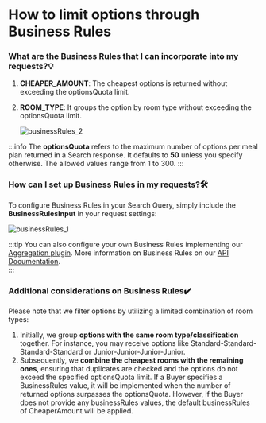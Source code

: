 ﻿---
sidebar_position: 3
---

# How to limit options through Business Rules

### What are the Business Rules that I can incorporate into my requests?💡
1. **CHEAPER_AMOUNT**: The cheapest options is returned without exceeding the optionsQuota limit.
1. **ROOM_TYPE**: It groups the option by room type without exceeding the optionsQuota limit.

	![businessRules_2](https://storage.travelgate.com/kbase/businessRules_2.jpg)

:::info
The **optionsQuota** refers to the maximum number of options per meal plan returned in a Search response. It defaults to **50** unless you specify otherwise. The allowed values range from 1 to 300.
:::

### How can I set up Business Rules in my requests?🛠️
To configure Business Rules in your Search Query, simply include the **BusinessRulesInput** in your request settings:
 
![businessRules_1](https://storage.travelgate.com/kbase/businessRules_1.jpg)

:::tip 
You can also configure your own Business Rules implementing our [Aggregation plugin](/docs/apis/for-buyers/hotel-x-pull-buyers-api/plugins/overview).  More information on Business Rules on our [API Documentation](/docs/apis/for-buyers/hotel-x-pull-buyers-api/quickstart).  
:::

### Additional considerations on Business Rules✔️
Please note that we filter options by utilizing a limited combination of room types:

1. Initially, we group **options with the same room type/classification** together. For instance, you may receive options like Standard-Standard-Standard-Standard or Junior-Junior-Junior-Junior.
1. Subsequently, we **combine the cheapest rooms with the remaining ones**, ensuring that duplicates are checked and the options do not exceed the specified optionsQuota limit.
If a Buyer specifies a BusinessRules value, it will be implemented when the number of returned options surpasses the optionsQuota. However, if the Buyer does not provide any businessRules values, the default businessRules of CheaperAmount will be applied.

 

<TipContactCustomerCare/>
